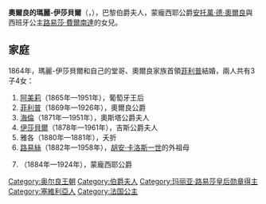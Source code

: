 {{Multiple issues|
{{Expand language|1=en|time=2021-01-06T08:55:56+00:00}}
{{Unreferenced|time=2021-01-06T08:55:56+00:00}}
}}
{{Infobox noble
| name        = 奧爾良的瑪麗-伊莎貝爾
| title       = 巴黎伯爵夫人
| image       = Princess Marie Isabelle of Orléans, Countess of Paris.jpg
| birth_date  = {{Birth date|1848|9|21|df=y}}
| birth_place = [[塞维利亚|塞維亞]][[聖特爾莫宮|聖特爾莫宮]]
| death_date  = {{Death date and age|1919|4|23|1848|9|21|df=y}}
| death_place = [[比利亞曼里克德拉孔德薩|比利亞曼里克德拉孔德薩]]
| noble family= [[奧爾良王朝|奧爾良王朝]]
| father      = [[安托萬·德·奧爾良_(蒙龐西耶公爵)|安托萬·德·奧爾良]]
| mother      = [[路易莎·費爾南達_(蒙龐西耶公爵夫人)|路易莎·費爾南達]]
| religion    = [[羅馬天主教|羅馬天主教]]
}}
'''奧爾良的瑪麗-伊莎貝爾'''（{{lang-fr|Marie-Isabelle d'Orléans}}，{{bd|1848年|9月21日|1919年|4月23日}}），巴黎伯爵夫人，蒙龐西耶公爵[[安托萬·德·奧爾良_(蒙龐西耶公爵)|安托萬·德·奧爾良]]與西班牙公主[[路易莎·費爾南達_(蒙龐西耶公爵夫人)|路易莎·費爾南達]]的女兒。

== 家庭 ==
1864年，瑪麗-伊莎貝爾和自己的堂哥、奧爾良家族首領[[腓力_(巴黎伯爵)|菲利普]]結婚，兩人共有3子4女：
# [[奧爾良的阿美莉|阿美莉]]（1865年—1951年），葡萄牙王后
# [[奥尔良公爵腓力八世|菲利普]]（1869年—1926年），奧爾良公爵
# [[海倫_(奧爾良公主)|海倫]]（1871年—1951年），奧斯塔公爵夫人
# [[奧爾良的伊莎貝爾|伊莎貝爾]]（1878年—1961年），吉斯公爵夫人
# 雅各（1880年—1881年），夭折
# [[路易絲_(奧爾良公主)|路易絲]]（1882年—1958年），[[胡安·卡洛斯一世|胡安·卡洛斯一世]]的外祖母
# {{le|斐迪南·德·奧爾良 (蒙龐西耶公爵)|Prince Ferdinand, Duke of Montpensier|斐迪南}}（1884年—1924年），蒙龐西耶公爵

[[Category:奥尔良王朝|Category:奥尔良王朝]]
[[Category:伯爵夫人|Category:伯爵夫人]]
[[Category:玛丽亚·路易莎皇后勋章得主|Category:玛丽亚·路易莎皇后勋章得主]]
[[Category:塞維利亞人|Category:塞維利亞人]]
[[Category:法国公主|Category:法国公主]]